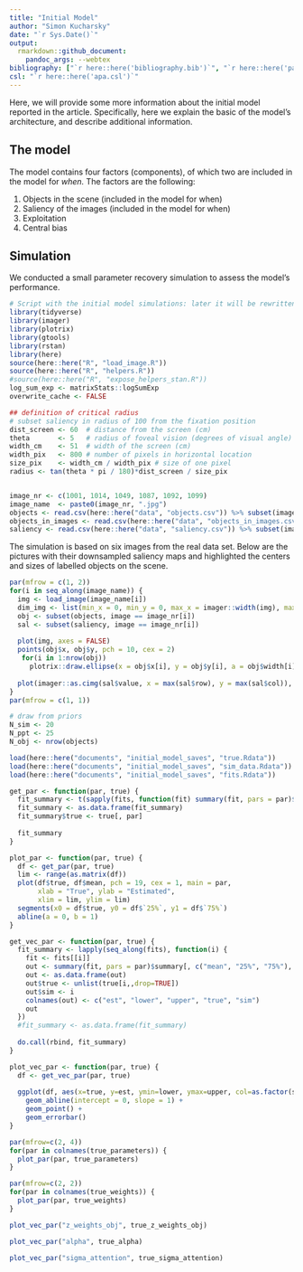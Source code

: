 ```yaml
---
title: "Initial Model"
author: "Simon Kucharsky"
date: "`r Sys.Date()`"
output: 
  rmarkdown::github_document:
    pandoc_args: --webtex
bibliography: ["`r here::here('bibliography.bib')`", "`r here::here('packages.bib')`"]
csl: "`r here::here('apa.csl')`"
---
```



Here, we will provide some more information about the initial model reported in the article. Specifically, here we explain the basic of the model's architecture, and describe additional information.

## The model

The model contains four factors (components), of which two are included in the model for *when.* The factors are the following:

1. Objects in the scene (included in the model for when)
2. Saliency of the images (included in the model for when)
3. Exploitation
4. Central bias


## Simulation

We conducted a small parameter recovery simulation to assess the model's performance. 

```r
# Script with the initial model simulations: later it will be rewritten in rmarkdown for a nice github document
library(tidyverse)
library(imager)
library(plotrix)
library(gtools)
library(rstan)
library(here)
source(here::here("R", "load_image.R"))
source(here::here("R", "helpers.R"))
#source(here::here("R", "expose_helpers_stan.R"))
log_sum_exp <- matrixStats::logSumExp
overwrite_cache <- FALSE

## definition of critical radius
# subset saliency in radius of 100 from the fixation position
dist_screen <- 60  # distance from the screen (cm)
theta       <- 5   # radius of foveal vision (degrees of visual angle)
width_cm    <- 51  # width of the screen (cm)
width_pix   <- 800 # number of pixels in horizontal location
size_pix    <- width_cm / width_pix # size of one pixel
radius <- tan(theta * pi / 180)*dist_screen / size_pix


image_nr <- c(1001, 1014, 1049, 1087, 1092, 1099)
image_name  <- paste0(image_nr, ".jpg")
objects <- read.csv(here::here("data", "objects.csv")) %>% subset(image %in% image_nr)
objects_in_images <- read.csv(here::here("data", "objects_in_images.csv")) %>% subset(id_img %in% objects$id_img)
saliency <- read.csv(here::here("data", "saliency.csv")) %>% subset(image %in% image_nr)


```

The simulation is based on six images from the real data set. Below are the pictures with their downsampled saliency maps and highlighted the centers and sizes of labelled objects on the scene.

```r
par(mfrow = c(1, 2))
for(i in seq_along(image_name)) {
  img <- load_image(image_name[i])
  dim_img <- list(min_x = 0, min_y = 0, max_x = imager::width(img), max_y = imager::height(img))
  obj <- subset(objects, image == image_nr[i])
  sal <- subset(saliency, image == image_nr[i])
  
  plot(img, axes = FALSE)
  points(obj$x, obj$y, pch = 10, cex = 2)
   for(i in 1:nrow(obj))
     plotrix::draw.ellipse(x = obj$x[i], y = obj$y[i], a = obj$width[i]/2, b = obj$height[i]/2, angle = 0, lwd = 2)
  
  plot(imager::as.cimg(sal$value, x = max(sal$row), y = max(sal$col)), axes = FALSE)
}
par(mfrow = c(1, 1))
```

```r
# draw from priors
N_sim <- 20
N_ppt <- 25
N_obj <- nrow(objects)

load(here::here("documents", "initial_model_saves", "true.Rdata"))
load(here::here("documents", "initial_model_saves", "sim_data.Rdata"))
load(here::here("documents", "initial_model_saves", "fits.Rdata"))
```



```r
get_par <- function(par, true) {
  fit_summary <- t(sapply(fits, function(fit) summary(fit, pars = par)$summary[, c("mean", "25%", "75%"), drop=TRUE]))
  fit_summary <- as.data.frame(fit_summary)
  fit_summary$true <- true[, par]
  
  fit_summary
}

plot_par <- function(par, true) {
  df <- get_par(par, true)
  lim <- range(as.matrix(df))
  plot(df$true, df$mean, pch = 19, cex = 1, main = par, 
       xlab = "True", ylab = "Estimated", 
       xlim = lim, ylim = lim)
  segments(x0 = df$true, y0 = df$`25%`, y1 = df$`75%`)
  abline(a = 0, b = 1)
}

get_vec_par <- function(par, true) {
  fit_summary <- lapply(seq_along(fits), function(i) { 
    fit <- fits[[i]]
    out <- summary(fit, pars = par)$summary[, c("mean", "25%", "75%"), drop=TRUE]
    out <- as.data.frame(out)
    out$true <- unlist(true[i,,drop=TRUE])
    out$sim <- i
    colnames(out) <- c("est", "lower", "upper", "true", "sim")
    out
  })
  #fit_summary <- as.data.frame(fit_summary)
  
  do.call(rbind, fit_summary)
}

plot_vec_par <- function(par, true) {
  df <- get_vec_par(par, true)
  
  ggplot(df, aes(x=true, y=est, ymin=lower, ymax=upper, col=as.factor(sim))) + 
    geom_abline(intercept = 0, slope = 1) +
    geom_point() +
    geom_errorbar()
}
```


```r
par(mfrow=c(2, 4))
for(par in colnames(true_parameters)) {
  plot_par(par, true_parameters)
}
```


```r
par(mfrow=c(2, 2))
for(par in colnames(true_weights)) {
  plot_par(par, true_weights)
}
```


```r
plot_vec_par("z_weights_obj", true_z_weights_obj)
```

```r
plot_vec_par("alpha", true_alpha)
```


```r
plot_vec_par("sigma_attention", true_sigma_attention)
```

